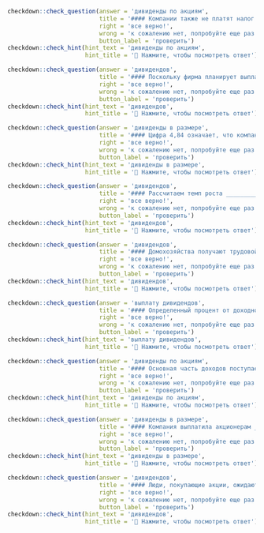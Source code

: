 ```r
checkdown::check_question(answer = 'дивиденды по акциям', 
                          title = '#### Компании также не платят налог на возвращаемые банку суммы; ____________ (**дивиденд, по, акция**) не облагаются налогом.',
                          right = 'все верно!', 
                          wrong = 'к сожалению нет, попробуйте еще раз...',
                          button_label = 'проверить')
checkdown::check_hint(hint_text = 'дивиденды по акциям',
                      hint_title = '🔎 Нажмите, чтобы посмотреть ответ')
```

```r
checkdown::check_question(answer = 'дивидендов', 
                          title = '#### Поскольку фирма планирует выплачивать 30% своей чистой прибыли в качестве ____________ (**дивиденд**), акционерный капитал увеличится.',
                          right = 'все верно!', 
                          wrong = 'к сожалению нет, попробуйте еще раз...',
                          button_label = 'проверить')
checkdown::check_hint(hint_text = 'дивидендов',
                      hint_title = '🔎 Нажмите, чтобы посмотреть ответ')
```

```r
checkdown::check_question(answer = 'дивиденды в размере', 
                          title = '#### Цифра 4,84 означает, что компания в последнем квартале выплатила акционерам ____________ (**дивиденд, в, размер**) 4,84 доллара на одну акцию.',
                          right = 'все верно!', 
                          wrong = 'к сожалению нет, попробуйте еще раз...',
                          button_label = 'проверить')
checkdown::check_hint(hint_text = 'дивиденды в размере',
                      hint_title = '🔎 Нажмите, чтобы посмотреть ответ')
```

```r
checkdown::check_question(answer = 'дивидендов', 
                          title = '#### Рассчитаем темп роста ____________ (**дивиденд**) и затем применим модель дисконтирования дивидендов.',
                          right = 'все верно!', 
                          wrong = 'к сожалению нет, попробуйте еще раз...',
                          button_label = 'проверить')
checkdown::check_hint(hint_text = 'дивидендов',
                      hint_title = '🔎 Нажмите, чтобы посмотреть ответ')
```

```r
checkdown::check_question(answer = 'дивидендов', 
                          title = '#### Домохозяйства получают трудовой доход и процентный доход в виде ____________ (**дивиденд**).',
                          right = 'все верно!', 
                          wrong = 'к сожалению нет, попробуйте еще раз...',
                          button_label = 'проверить')
checkdown::check_hint(hint_text = 'дивидендов',
                      hint_title = '🔎 Нажмите, чтобы посмотреть ответ')
```

```r
checkdown::check_question(answer = 'выплату дивидендов', 
                          title = '#### Определенный процент от доходной части фонда направляется на ____________ (**выплата, дивиденд**) всем жителям как долевым собственникам на землю и природные ресурсы.',
                          right = 'все верно!', 
                          wrong = 'к сожалению нет, попробуйте еще раз...',
                          button_label = 'проверить')
checkdown::check_hint(hint_text = 'выплату дивидендов',
                      hint_title = '🔎 Нажмите, чтобы посмотреть ответ')
```

```r
checkdown::check_question(answer = 'дивиденды по акциям', 
                          title = '#### Основная часть доходов поступает от приватизации, вторая по величине статья поступления — ____________ (**дивиденд, по, акция**).',
                          right = 'все верно!', 
                          wrong = 'к сожалению нет, попробуйте еще раз...',
                          button_label = 'проверить')
checkdown::check_hint(hint_text = 'дивиденды по акциям',
                      hint_title = '🔎 Нажмите, чтобы посмотреть ответ')
```

```r
checkdown::check_question(answer = 'дивиденды в размере', 
                          title = '#### Компания выплатила акционерам ____________ (**дивиденд, в, размер**) 3 доллара на одну акцию.',
                          right = 'все верно!', 
                          wrong = 'к сожалению нет, попробуйте еще раз...',
                          button_label = 'проверить')
checkdown::check_hint(hint_text = 'дивиденды в размере',
                      hint_title = '🔎 Нажмите, чтобы посмотреть ответ')
```

```r
checkdown::check_question(answer = 'дивидендов', 
                          title = '#### Люди, покупающие акции, ожидают получить доход в виде ____________ (**дивиденд**).',
                          right = 'все верно!', 
                          wrong = 'к сожалению нет, попробуйте еще раз...',
                          button_label = 'проверить')
checkdown::check_hint(hint_text = 'дивидендов',
                      hint_title = '🔎 Нажмите, чтобы посмотреть ответ')
```

